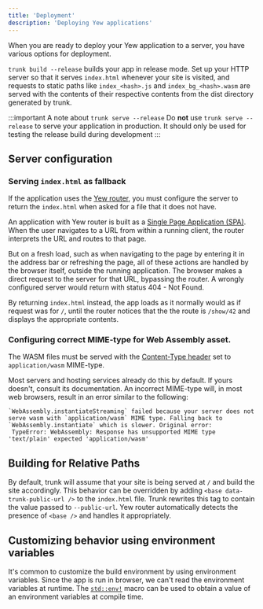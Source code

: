 ```yaml
---
title: 'Deployment'
description: 'Deploying Yew applications'
---
```


When you are ready to deploy your Yew application to a server, you have various options for deployment.

`trunk build --release` builds your app in release mode. Set up your HTTP server so that it serves `index.html` whenever your site is visited, and requests to static paths like `index_<hash>.js` and `index_bg_<hash>.wasm` are served with the contents of their respective contents from the dist directory generated by trunk.

:::important A note about `trunk serve --release`
Do **not** use `trunk serve --release` to serve your application in production.
It should only be used for testing the release build during development
:::

## Server configuration

### Serving `index.html` as fallback

If the application uses the [Yew router](../../router), you must configure the server to return the `index.html` when asked for a file that it does not have.

An application with Yew router is built as a [Single Page Application (SPA)](https://developer.mozilla.org/en-US/docs/Glossary/SPA). When the user navigates to a URL from within a running client, the router interprets the URL and routes to that page.

But on a fresh load, such as when navigating to the page by entering it in the address bar or refreshing the page, all of these actions are handled by the browser itself, outside the running application. The browser makes a direct request to the server for that URL, bypassing the router. A wrongly configured server would return with status 404 - Not Found.

By returning `index.html` instead, the app loads as it normally would as if request was for `/`, until the router notices that the the route is `/show/42` and displays the appropriate contents.

### Configuring correct MIME-type for Web Assembly asset.

The WASM files must be served with the [Content-Type header](https://developer.mozilla.org/en-US/docs/Web/HTTP/Headers/Content-Type) set to `application/wasm` MIME-type.

Most servers and hosting services already do this by default. If yours doesn't, consult its documentation. An incorrect MIME-type will, in most web browsers, result in an error similar to the following:

```ignore
`WebAssembly.instantiateStreaming` failed because your server does not serve wasm with `application/wasm` MIME type. Falling back to `WebAssembly.instantiate` which is slower. Original error:
 TypeError: WebAssembly: Response has unsupported MIME type 'text/plain' expected 'application/wasm'
```

## Building for Relative Paths

By default, trunk will assume that your site is being served at `/` and build the site accordingly. This behavior can be overridden by adding `<base data-trunk-public-url />` to the `index.html` file. Trunk rewrites this tag to contain the value passed to `--public-url`. Yew router automatically detects the presence of `<base />` and handles it appropriately.

## Customizing behavior using environment variables

It's common to customize the build environment by using environment variables. Since the app is run in browser, we can't read the environment variables at runtime.
The [`std::env!`](https://doc.rust-lang.org/std/macro.env.html) macro can be used to obtain a value of an environment variables at compile time.

